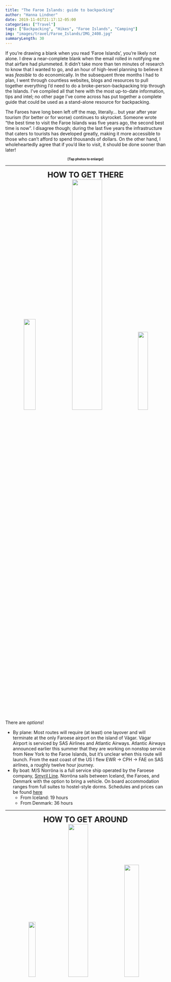 ```yaml
---
title: "The Faroe Islands: guide to backpacking"
author: "Hanna Lindner"
date: 2019-11-01T21:17:12-05:00 
categories: ["Travel"]
tags: ["Backpacking", "Hikes", "Faroe Islands", "Camping"]
img: "images/travel/Faroe_Islands/IMG_2408.jpg"
summaryLength: 30
---
```


If you're drawing a blank when you read 'Faroe Islands', you're likely not alone. I drew a near-complete blank when the email rolled in notifying me that airfare had plummeted. It didn't take more than ten minutes of research to know that I wanted to go, and an hour of high-level planning to believe it was *feasible* to do economically. In the subsequent three months I had to plan, I went through countless websites, blogs and resources to pull together everything I'd need to do a broke-person-backpacking trip through the Islands. I've compiled all that here with the most up-to-date information, tips and intel; no other page I've come across has put together a complete guide that could be used as a stand-alone resource for backpacking.  

The Faroes have long been left off the map, literally... but year after year tourism (for better or for worse) continues to skyrocket. Someone wrote "the best time to visit the Faroe Islands was five years ago, the second best time is now". I disagree though; during the last five years the infrastructure that caters to tourists has developed greatly, making it more accessible to those who can't afford to spend thousands of dollars. On the other hand, I wholeheartedly agree that if you'd like to visit, it should be done sooner than later!

<center>
<font size="1">
**[Tap photos to enlarge]**
</font>
</center>
--- 

<center>
<font size="5">
**HOW TO GET THERE**
</font>
</center>
<center>
[![](/images/travel/Faroe_Islands/IMG_2198.JPG){ width=27% }](https://www.hannalindner.com/travel/Faroe_Islands/IMG_2198.jpg)
[![](/images/travel/Faroe_Islands/IMG_0134.JPG){ width=43% }](https://www.hannalindner.com/travel/Faroe_Islands/IMG_0134.jpg)
[![](/images/travel/Faroe_Islands/IMG_5270.JPG){ width=25% }](https://www.hannalindner.com/travel/Faroe_Islands/IMG_5270.jpg)  
</center>

There are *options*!  

- By plane: Most routes will require (at least) one layover and will terminate at the only Faroese airport on the island of Vágar. Vágar Airport is serviced by SAS Airlines and Atlantic Airways. Atlantic Airways announced earlier this summer that they are working on nonstop service from New York to the Faroe Islands, but it's unclear when this route will launch. From the east coast of the US I flew EWR -> CPH -> FAE on SAS airlines, a roughly twelve hour journey.  
- By boat: M/S Norröna is a full service ship operated by the Faroese company, [Smyril Line](http://www.symrilline.com). Norröna sails between Iceland, the Faroes, and Denmark with the option to bring a vehicle. On board accommodation ranges from full suites to hostel-style dorms. Schedules and prices can be found [here](http://www.symrilline.com/prices)  
    - From Iceland: 19 hours  
    - From Denmark: 36 hours  

---

<center>
<font size="5">
**HOW TO GET AROUND**
</font>
</center>
<center>
[![](/images/travel/Faroe_Islands/IMG_3010 2.JPG){ width=21% }](https://www.hannalindner.com/travel/Faroe_Islands/IMG_3010 2.jpg)
[![](/images/travel/Faroe_Islands/IMG_3845 2.JPG){ width=35% }](https://www.hannalindner.com/travel/Faroe_Islands/IMG_3845 2.jpg)
[![](/images/travel/Faroe_Islands/IMG_5755a.jpg){ width=30% }](https://www.hannalindner.com/travel/Faroe_Islands/IMG_5755a.jpg)
</center>

  &emsp; By and large, the most convenient way to get around is to rent a vehicle. Nearly all the rental companies are located either at the Airport or in the capital of Tórshavn, 45 minutes from the airport. A list of rental agencies can be found [here](https://www.visitfaroeislands.com/plan-your-stay/transport/car-rental/). Prices vary greatly based on location, high vs. low season, manual vs. automatic transmission, and car type but one should budget _at least_ $50 USD per day, less fees.  
  &emsp; Driving in the Faroes has its quirks. There are two sub-sea toll tunnels connecting the more populated islands (toll 100 DKK, ~\$15 USD). These tolls are only collected in one direction of travel and can be paid at the end of the tunnel at the Effo gas station within three days. In addition, there are numerous mountain tunnels throughout the country. The older ones require some caution as they are only wide enough for traffic to flow in one direction, so use the shoulder if available, otherwise pull into turnouts if you don't have the right of way. Most importantly, watch out for sheep!! You are required to call the police if sheep meets car. Check out the full [driving guide](https://www.visitfaroeislands.com/plan-your-stay/transport/getting-around/). As much as it is convenient, it is also expensive (AF)... 
  <center>
    [![](/images/travel/Faroe_Islands/IMG_3486.JPG){ width=26% }](https://www.hannalindner.com/travel/Faroe_Islands/IMG_3486.jpg)
    [![](/images/travel/Faroe_Islands/IMG_8397.JPG){ width=42% }](https://www.hannalindner.com/travel/Faroe_Islands/IMG_8397.jpg)
  </center>
  &emsp; Alternatively, one can make use of the available public transit: bus, ferry and helicopter. This was my tactic, and I read a lot of criticisms beforehand regarding going this route; the argument being that it leaves you limited. I couldn't disagree more! There wasn't a single destination I wanted to visit that I couldn't reach using the transit system. (There were minimal times where I had to use bus + hitchhike). It does however, require a degree of planning and flexibility.  
  &emsp; [Strandfaraskip Landsins](https://www.ssl.fo/en/) operates the bus and ferry system. First, consider how much you plan to use the bus and ferry systems because there are fare options: individual fare, 4-day unlimited, and 7-day unlimited. The unlimited options run 500 DKK (~\$74 USD) and 700 DKK (~\$103 USD) respectively. This may seem expensive but remember this includes passenger-only ferry fare  (except to Mykines). Travel cards can be purchased at the airport information booth or on any of the buses that stop at the Tórshavn bus terminal. Individual fares are route/distance based, and theoretically can be [calculated online](https://www.ssl.fo/en/tickets-and-prices/prices/) except the app seems broken...  
  &emsp; A transit map can be found [here](https://www.ssl.fo/en/customer-service/travel-map/), and the timetables [here](https://www.ssl.fo/en/timetable/ferry/7-tvoroyri-torshavn/). Regarding bus stops, they are easily located as most have a small bus shelter, or a yellow bus sign at the very least. It can be a little confusing in Tórshavn because the bus stops are numerous thanks to the (free) Tórshavn bus service. For an SSL bus, you can always get on and off at the [Tórshavn bus termial](https://www.google.com/maps/place/Bus+terminal/@62.0080025,-6.7672003,17z/data=!3m1!4b1!4m5!3m4!1s0x48bc2e0195976161:0x9a06ce04c59992ef!8m2!3d62.008!4d-6.7650116), though you can also request to get off elsewhere in Tórshavn. If you're planning with the time tables and notice that a ferry arrives in a village the same time a bus leaves that village, know they do this *on purpose* and they will wait for folks coming off the ferry. Info on the Tórshavn city bus [here](https://drive.google.com/file/d/1pumIUyjY0GOrQLUOOeEwSChLWdqgL-6C/view). Additionally there is a free [city bus](https://www.klaksvik.fo/download/file/c6bcfac26519b9335648332378f48a8302fc9f41.pdf) in the next largest city, Klaksvik.  
  &emsp; Using the ferry system is relatively straightforward: locate the ferry terminal, walk on, pay (on the outbound journey only) and make yourself comfortable. If you are bringing your vehicle, the only difference is you will want to show up a bit earlier to join the car queue to drive your vehicle on board. Depending on the route, the size of the ferries and their vehicle capacity differ greatly. The longest ferry ride is a two hour journey from Tórshavn to the southern most island of Suðuroy. This ferry has 7 decks and a full cafeteria. On the other end of the spectrum is the ferry to Mykines, which necessitates comment.  
  <center>
    [![](/images/travel/Faroe_Islands/IMG_1074.JPG){ width=47% }](https://www.hannalindner.com/travel/Faroe_Islands/IMG_1074.jpg)
  </center>
  &emsp; Mykines is one of the most popular stops in the Faroes thanks to its spectacular colonies of seabirds and puffins. It is also one of the hardest locations to access, as it's only reached by ferry or helicopter. Couple that with the fact that weather conditions often do not favor the ferry, and it can turn into a sore spot for those not willing/able to be flexible. Most important is to book **early**, and plan to try to go early in your trip case of a cancellation. The ferry Jósup holds 70 passengers only; occasionally they will offer additional trips during high season if enough people sign up. Tickets are separate from SSL travel cards and can be booked from the [Mykines website](http://www.mykines.fo/#/home). Note that if a trip is canceled due to weather you will be notified in advance and refunded. When I visited Mykines, I booked the helicopter outbound, and a return ferry all in the same day. However I was fully aware (and prepared) for the fact that if the evening ferry was canceled, I would then need to camp overnight in a village with a population of 17... i.e. there are few options there for supplies and accommodation.  
  <center>
  [![](/images/travel/Faroe_Islands/IMG_5400 2.JPG){ width=36% }](https://www.hannalindner.com/travel/Faroe_Islands/IMG_5400 2.jpg)
  [![](/images/travel/Faroe_Islands/IMG_0046 4.JPG){ width=28% }](https://www.hannalindner.com/travel/Faroe_Islands/IMG_0046 4.JPG)
  [![](/images/travel/Faroe_Islands/IMG_0050 3.JPG){ width=32% }](https://www.hannalindner.com/travel/Faroe_Islands/IMG_0050 3.JPG)
  </center>
  &emsp; Thanks to heavy government subsidies, it's possible to travel by helicopter while in the Faroes without needing to take out a small loan. Atlantic Airways runs the service, and depending on the route, you can [book](https://tyrla.atlantic.fo/) up to 7 or 2 days in advance. The helicopter runs on Mondays, Wednesdays and Fridays (sometimes Saturdays too) on a set timetable. You can only book trips in one direction, as it is really meant for the locals to be able to get around efficiently. You should arrive half an hour prior to departure to get checked in. I flew two trips: from [Tórshavn](https://www.google.com/maps/place/Heliport+Bodanes/@62.0190489,-6.7636944,1095m/data=!3m1!1e3!4m5!3m4!1s0x0:0x6171c4fb9132c869!8m2!3d62.0215483!4d-6.7574662) to [Mykines](https://www.google.com/maps/place/EKMS-+Mykines+Heliport/@62.1021344,-7.6472649,173m/data=!3m2!1e3!4b1!4m5!3m4!1s0x48be9300854447bb:0x42f590d91980803c!8m2!3d62.1021328!4d-7.6458798), and Tórshavn to Vágar (departs from the airport). The booking confirmation doesn't give detailed location information for departure, other than the city/village so if booking from somewhere other than those mentioned, I suggest checking a day or two prior with one of the many visitor centers. Both of my heli trips ran a cool ~$30 USD.  
  <center>
  [![](/images/travel/Faroe_Islands/thumbnail_IMG_2546.jpg){ width=40% }](https://www.hannalindner.com/travel/Faroe_Islands/thumbnail_IMG_2546.jpg)
  </center>
  &emsp; The last option for getting around is to hitchhike. There aren't a ton of places around the world where I'd rely on hitchhiking as a sole means of transit but the Faroes are special! This is  easiest in the smaller villages versus in Tórshavn and Klaksvik. There were a small handful of times when the bus didn't go quite where I needed to start a hike, or I didn't want to wait around for the bus so I'd opt for hitchhiking. The longest I waited was maybe ten minutes, and it was a great way to authentically see the Faroes; with the knowledge of a local! Some villages are *so* small that traffic is really limited - keep this is mind if you're on a schedule.
  
---

<center>
<font size="5">
**HOW + WHERE TO CAMP**
</font>
</center>
<center>
  [![](/images/travel/Faroe_Islands/IMG_3346.JPG){ width=70% }](https://www.hannalindner.com/travel/Faroe_Islands/IMG_3346.jpg)
</center>

  &emsp; Before getting into the specifics of the campsites, it is worth touching on gear. It is inevitable that at least one night will have absolutely wretched weather, so you really should prepare for the worst. That means making sure your (very waterproof) tent is sturdy enough to not buckle under the wind, perhaps replacing tent stakes with something built for poor conditions, and making sure guylines are up each night. Information on where to buy camping fuel can be found [here](https://www.visitfaroeislands.com/plan-your-stay/accommodation/camping/). (There seems to be two brands of fuel sold; UGAS [pictured here](https://www.hannalindner.com/travel/Faroe_Islands/IMG_3089.jpg), is what fits an MSR Pocket Rocket, and probably most standard camp stoves).  
  &emsp; Because much of the land in the Faroes is privately owned, there is no option to wild camp and you must make do with the 22 designated locations scattered throughout the islands. Most of the info can be found through the [camping website](https://camping.fo/locations), but this isn't always up to date and certain sites lack details especially when it comes to booking and payments. The camps located in small villages typically work in conjunction with a hostel, guest house, or visitor center to deal with payment. Price varies based on facilities offered at the site but range from 90 DKK to 200 DKK (~\$14 - ~\$30 USD). The following are sites I stayed at along with my experience and tips.  
  <center>
  [![](/images/travel/Faroe_Islands/IMG_2341.JPG){ width=40% }](https://www.hannalindner.com/travel/Faroe_Islands/IMG_2341.jpg)
  [![](/images/travel/Faroe_Islands/IMG_2354.JPG){ width=23% }](https://www.hannalindner.com/travel/Faroe_Islands/IMG_2354.jpg)
  [![](/images/travel/Faroe_Islands/IMG_2356.JPG){ width=30% }](https://www.hannalindner.com/travel/Faroe_Islands/IMG_2356.jpg)  
  </center>
  - [**Streymoy - Tórshavn:**](https://camping.fo/locations/location/80/torshavn) Definitely the least scenic/relaxing but the most convenient, as Tórshavn serves as a central location for supplies and transit. One should absolutely [book in advance](https://www.booking.com/hotel/fo/torshavn-camping.html?aid=304142&label=gen173nr-1DCAEoggI46AdIM1gEaEyIAQGYAQa4ARfIAQzYAQPoAQGIAgGoAgO4AovTp-YFwAIB&sid=55cc51fd71f1e9a766879e5fbcffb409&all_sr_blocks=471982403_147384822_2_0_0&checkin=2019-08-21&checkout=2019-08-22&dest_id=-2752670&dest_type=city&group_adults=1&group_children=0&hapos=1&highlighted_blocks=471982403_147384822_2_0_0&hpos=1&lang=en-us&no_rooms=1&req_adults=1&req_children=0&room1=A&sb_price_type=total&soz=1&sr_order=popularity&srepoch=1556736558&srpvid=4c4f8457a9210044&type=total&ucfs=1&lang_click=top;cdl=da;lang_changed=1) if possible during high season. By the end of August when I visited, it wasn't necessary to do so. Simply show up and pay inside the hostel (95 DKK, ~$14 USD). Camping here shares facilities with the hostel including kitchen, common space, showers, toilets, laundry, and wifi. The camping space itself is small, and is adjacent to a main road, so bring ear plugs!
    <center>
  [![](/images/travel/Faroe_Islands/IMG_2587.JPG){ width=32% }](https://www.hannalindner.com/travel/Faroe_Islands/IMG_2587.jpg)
  [![](/images/travel/Faroe_Islands/IMG_3437.JPG){ width=40% }](https://www.hannalindner.com/travel/Faroe_Islands/IMG_3437.jpg)
  [![](/images/travel/Faroe_Islands/IMG_2568.JPG){ width=23% }](https://www.hannalindner.com/travel/Faroe_Islands/IMG_2568.jpg)  
  </center>
  - [**Vágar - Giljanes:**](https://camping.fo/locations/location/82/giljanes) Located in between the villages of Miðvágur and Sandavágur, the Giljanes campsite is probably the next most popular after Tórshavn, and also merits [booking in advance](http://www.giljanes.fo/hostel/index.php/booking) if possible during high season. The set up is very similar to that of Tórshavn, except there is no front desk. Rather, there's a woman that hangs around the premise to accept payment. (Try to bring cash here if only staying one night - there is a minimum card payment and it is more than a single night's stay). It is possible to walk to this site from either of the neighboring villages.  
    <center>
  [![](/images/travel/Faroe_Islands/IMG_3081.JPG){ width=43% }](https://www.hannalindner.com/travel/Faroe_Islands/IMG_3081.jpg)
    [![](/images/travel/Faroe_Islands/IMG_0066.JPG){ width=51% }](https://www.hannalindner.com/travel/Faroe_Islands/IMG_0066.JPG)
  </center>
  - [**Kalsoy - Mikladalur:**](https://camping.fo/locations/location/72/mikladalur) This is one of those sites that's hard to get info on ahead of time, so most people tend to just show up. In theory, one pays for their stay at [Visit Norðoy](http://www.visitnordoy.fo) in Klaksvik on the way in. The tent area is large, quiet, and has a great view of the village and fjords. The facilities are basic: toilet and shower unless you rent the camping house which has a kitchen. The Seal Woman Statue is a short walk from the campsite, along with a large bus shelter that has seating, outlets, and a vending machine. This was one of my favorite sites!  
    <center>
  [![](/images/travel/Faroe_Islands/IMG_3222.JPG){ width=27% }](https://www.hannalindner.com/travel/Faroe_Islands/IMG_3222.jpg)
  [![](/images/travel/Faroe_Islands/IMG_3215.JPG){ width=51% }](https://www.hannalindner.com/travel/Faroe_Islands/IMG_3215.jpg)
  </center>
  - [**Eysturoy - Gjógv:**](https://camping.fo/locations/location/77/gjogv) I had a real love-hate relationship with this site. On one hand, I adored the village. On the other hand, the camping space you get for the price is outrageous. Payment is handled through [Gjáargarður Guesthouse](https://www.campingbygjogv.com/#) and while there is space for both caravans and tents (tent space is majorly cramped), everyone is charged the 200 DKK (\$30 USD) for a caravan. If you're trying to be slick and camp without paying, fine - possible, but you'll lack a key to access the toilets, showers, laundry and wifi password. Pro tip: buddy up with someone, split the cost and share the key for the facilities.
    <center>
  [![](/images/travel/Faroe_Islands/IMG_0691.JPG){ width=31% }](https://www.hannalindner.com/travel/Faroe_Islands/IMG_0691.jpg)
  [![](/images/travel/Faroe_Islands/IMG_4062.JPG){ width=27% }](https://www.hannalindner.com/travel/Faroe_Islands/IMG_3336.MOV)
  [![](/images/travel/Faroe_Islands/IMG_4777.JPG){ width=28% }](https://www.hannalindner.com/travel/Faroe_Islands/IMG_4777.jpg)
  </center>
  - [**Nólsoy - Nólsoy**](https://camping.fo/locations/location/79/nolsoy): Unless you do some digging, tent camping is not advertised for Nólsoy, but rest assured! There is a campsite, it is large (relatively speaking), picturesque, peaceful, and *free*. Definitely another favorite of mine. I had the entire site to myself, probably due in part to the poor advertising. As in any case, there's a trade off: Nólsoy is free because there are no facilities, other than the public toilets a few minutes walk into the village. Otherwise, you are suggested to use the sea if you need a shower (they've got the cutest little beach) and there is a grocery store in the village along with a few cafes and restaurants - just be mindful of the limited hours of operation. Major pro tip: go to the visitor center and ask to use the sauna (45 DKK?)... and don't you dare forget to jump in the sea.  
  
  &emsp; While I didn't get to stay here, I heard the [Æðuvík](https://camping.fo/locations/location/73/aeduvik) campsite is one of the more peaceful and picturesque options. Plus, they've got a hot tub you can rent. Additionally I didn't stay in [Eiði](https://camping.fo/locations/location/74/eidi) but another traveler I met did, and she said it was like something out of a horror movie in terms of facilities. Finally, I ran into so many people who overlooked the details of the [Klaksvik campsite](https://camping.fo/locations/location/139/klaksvik)... IT NO LONGER EXISTS. YOU CANNOT CAMP IN KLAKSVIK (for now)! A listing of all the campsites on Eysturoy with contact info for booking can be found [here](https://www.visiteysturoy.fo/en/accommodation/camping-og-tents/).

---

<center>
<font size="5">
**WHAT TO HIKE**
</font>
</center>

My itinerary packed as many hikes in as possible, anticipating that Mother Nature would have other things in store for me half the time. I think I experienced a great deal of luck, as only one of my attempts was truly thwarted by weather. I generally went for the classics, detailed below. These can all be found in great detail in the [Visit Faroe Islands hiking guide](https://visitfaroeislands.com/content/uploads/2016/07/vfi_hiking_uk_hqcompressed.pdf), except for the Kallur Lighthouse hike and Niðan á Barm.

  <center>
  [![](/images/travel/Faroe_Islands/IMG_2409.jpg){ width=41% }](https://www.hannalindner.com/travel/Faroe_Islands/IMG_2409.jpg)
  [![](/images/travel/Faroe_Islands/IMG_2401.jpg){ width=33% }](https://www.hannalindner.com/travel/Faroe_Islands/IMG_2401.jpg)
  [![](/images/travel/Faroe_Islands/IMG_0057.JPG){ width=18% }](https://www.hannalindner.com/travel/Faroe_Islands/IMG_0057.jpg)
  </center>
- **Vágar - Sørvágsvatn (5km/3mi RT):** I don't know if it was because this was my first hike of the trip, but my brain could not compute the beauty and essence of this place. Easily the most popular hike in the country, it's got the price tag to boot. Reach the [trailhead](https://www.google.com/maps/place/Mi%C3%B0v%C3%A1gurt+to+B%C3%B8sdalafossur+Trail+Head/@62.0449181,-7.206733,15z/data=!4m13!1m7!3m6!1s0x48be84a2a8c3bb37:0xac5a8a304b331a6b!2zU8O4cnbDoWdzdmF0bg!3b1!8m2!3d62.0484905!4d-7.235695!3m4!1s0x48be83d1e240376f:0xba9dcd19b4503184!8m2!3d62.0420245!4d-7.1994594) by traveling to the village of Miðvágur (bus route 300), and paying the 200 DKK (~$30 USD) hiking fee at the kiosk (only manned after 8am). Payment also includes a hot beverage and toilet access. It's certainly a hefty fee, but worth it in my opinion. However it would have been nice to see that money being used by the landowner to make more trail improvements - it was nearly impossible to get through the steep mud at the end.  

  <center>
  [![](/images/travel/Faroe_Islands/IMG_0163.jpg){ width=40% }](https://www.hannalindner.com/travel/Faroe_Islands/IMG_0163.jpg)
  [![](/images/travel/Faroe_Islands/IMG_0165.jpg){ width=40% }](https://www.hannalindner.com/travel/Faroe_Islands/IMG_0165.jpg)
  </center>
- **Vágar - Múlafossur/Gásadalur (7km/4.5mi RT):** After finishing the hike to Sørvágsvatn I caught a hitchhike to Bøur to make the hike to Gásadalur (even though, one can drive there now). The closest one can get by bus is to Sørvágur on the 300. The route consists of crossing over a steep mountain and into the valley, and is rated as difficult. Travel in one direction is about 2.5 hours so it's important to consider the forecast before setting out. The [trailhead](https://www.google.com/maps/place/62%C2%B005'53.8%22N+7%C2%B024'11.1%22W/@62.0913166,-7.4018486,13z/data=!4m6!3m5!1s0x48be9a9ce89b5d65:0xffbdc0713c8491e9!7e2!8m2!3d62.09827!4d-7.4030685) is located just before the tunnel to the left. Exhausted from hiking with my pack all day, I caught a hitchhike out of Gásadalur which only took a few minutes.
  <center>
  [![](/images/travel/Faroe_Islands/IMG_0148.jpg){ width=51% }](https://www.hannalindner.com/travel/Faroe_Islands/IMG_0148.jpg)
  [![](/images/travel/Faroe_Islands/IMG_0012.jpg){ width=43% }](https://www.hannalindner.com/travel/Faroe_Islands/IMG_0012.jpg)
  [![](/images/travel/Faroe_Islands/IMG_0121.jpg){ width=28% }](https://www.hannalindner.com/travel/Faroe_Islands/IMG_0121.jpg)
  [![](/images/travel/Faroe_Islands/IMG_4238.jpg){ width=24% }](https://www.hannalindner.com/travel/Faroe_Islands/IMG_2751.MOV)
  </center>
- **Mykines - Mykineshólmur (7km/4.5mi RT):** If you're lucky enough to get to Mykines, this hike to see the puffins and seabird colonies is surely on your agenda. This is another hike with a fee (100 DKK ~$15 USD) and can be paid [online](http://www.mykines.fo/#/home). Walk towards the west end of the village to locate the trail. The initial ascent is a bit steep but the hike as a whole is moderate. Definitely a great one to take slow and appreciate the raw beauty of Mykines and the swarms of birds. It's imperative to stay on trail here as it's surrounded by nesting puffins - whose population is sadly dwindling.  

  <center>
  [![](/images/travel/Faroe_Islands/IMG_0082 4.jpg){ width=31% }](https://www.hannalindner.com/travel/Faroe_Islands/IMG_0100.MP4)
  [![](/images/travel/Faroe_Islands/IMG_0065.jpg){ width=31% }](https://www.hannalindner.com/travel/Faroe_Islands/IMG_0065.jpg)
  [![](/images/travel/Faroe_Islands/IMG_0146.JPG){ width=31% }](https://www.hannalindner.com/travel/Faroe_Islands/IMG_0146.JPG)
  </center>
- **Suðuroy - Hvannhagi (6km/4mi loop):** This was the one hike I didn't originally plan, but weather pushed me to the much shorter Hvannhagi hike instead of the Suðuroy north to south hike. After disembarking the ferry, jump on the bus to Tvøroyri and walk west down Ovari Vegur (road) until it turns to trail. In not atrocious weather I imagine it's generally a moderate hike, but a shit storm of rain, fog and wind made it rather difficult. I was fortunate enough to run into a guided group that let me walk with them, otherwise I probably wouldn't have made the entire journey. After the steep descent just before Hvannhagi, one can either return the same way or continue the loop which eventually meets up with the inbound trail. Note that continuing the loop requires some scrambling and the trail isn't well marked. 

  <center>
  [![](/images/travel/Faroe_Islands/IMG_0214.jpg){ width=32% }](https://www.hannalindner.com/travel/Faroe_Islands/IMG_0214.jpg)
  [![](/images/travel/Faroe_Islands/IMG_1867.jpg){ width=42% }](https://www.hannalindner.com/travel/Faroe_Islands/IMG_1867.jpg)
  [![](/images/travel/Faroe_Islands/IMG_0101.JPG){ width=47% }](https://www.hannalindner.com/travel/Faroe_Islands/IMG_0101.JPG)
  </center>
- **Kalsoy - Kallur Lighthouse (5km/3mi RT):** It's not the most convenient to get to the tiny northern islands, but the hike to Kallur Lighthouse is one of several attractions that make it worth the journey. From Tórshavn, take bus 400 to Klaksvik, then ferry 56 to Syðradalur and finally bus 506 to Trøllanes. The trail starts at the west end of the tiny village. After the initial ascent, it's a fairly easy hike to the lighthouse. The tricky part is trying to identify the 'right' trail after passing the large cairns. Whether you end up on the real trail, or a sheep trail (as I did), it doesn't matter much as you'll likely be going in the right direction either way. There are some short offshoot trails to explore once you reach the lighthouse - the views from here are pretty spectacular! From here I recommend jumping back on the 506 and stopping in, or spending the night, in the nearby village, Mikladalur.

  <center>
  [![](/images/travel/Faroe_Islands/IMG_0139 3.JPG){ width=32% }](https://www.hannalindner.com/travel/Faroe_Islands/IMG_0139 3.JPG)
  [![](/images/travel/Faroe_Islands/IMG_0125 3.jpg){ width=32% }](https://www.hannalindner.com/travel/Faroe_Islands/IMG_0125 3.jpg)
  [![](/images/travel/Faroe_Islands/IMG_0107 3.jpg){ width=32% }](https://www.hannalindner.com/travel/Faroe_Islands/IMG_0107 3.jpg)
  </center>
- **Eysturoy - Niðan á Barm (3km/2mi RT):** This isn't a widely documented hike, but it was still a lovely consolation prize after timing, weather and exhaustion kept me from reaching Slættaratindur once I made it to Gjógv. You'll find the trailhead boasting a money collection box at the northwest side of the village. The landowner asks for 50 DKK (~$7 USD), which I found quite fair for the amount of work that has been put into the trail. (It's rather steep, much of it has wood or carved steps). It gets extremely windy midway through and most people seemed to turn around, but carrying on is well worth it for the serene cliffs at the end. One can choose to return down the same way, or make it into a loop hike.

  <center>
  [![](/images/travel/Faroe_Islands/IMG_0060 3.jpg){ width=27% }](https://www.hannalindner.com/travel/Faroe_Islands/IMG_0060 3.jpg)
  [![](/images/travel/Faroe_Islands/IMG_0025 2.jpg){ width=52% }](https://www.hannalindner.com/travel/Faroe_Islands/IMG_0025 2.jpg)  
  
  [![](/images/travel/Faroe_Islands/IMG_0106 2.JPG){ width=48% }](https://www.hannalindner.com/travel/Faroe_Islands/IMG_0106 2.JPG)
  [![](/images/travel/Faroe_Islands/IMG_0058 2.JPG){ width=30% }](https://www.hannalindner.com/travel/Faroe_Islands/IMG_0058 2.JPG)
  </center>
- **Nólsoy - Borðan (13km/8mi RT):** I feel like Nólsoy is woefully under appreciated due to its lack of massive sea cliffs. For a longer leisure hike, head to Nólsoy and make the hike to Borðan, which covers the length of the southern half of the island. The trail starts to left of the farm house at the end of Korndalsgøta road. This journey is all about slowing down and taking it all in, from the tall grasses to the squish of the mud under your feet. It's true... most of the terrain is exceptionally squishy and wet. Borðan is uninhabited now, but the old lighthouse is still happy to greet you when you arrive. 

---

<center>
<font size="5">
**GEAR LIST**
</font>
</center>

Essentials:  

- <strike>Rain jacket:</strike> A **DAMN GOOD** rain jacket: [Black Diamond Liquid Point jacket](https://www.backcountry.com/black-diamond-liquid-point-shell-jacket-womens?iv_=__iv_p_1_g_20964213139_c_306550114483_w_aud-318683175055:dsa-130400094739_n_g_d_c_v__l__t__r_1t1_x__y__f__o__z__i__j__s__e__h_9007284_ii__vi__&CMP_ID=PD_GOc001BR&utm_source=Google&utm_medium=PSBR&k_clickid=_k_CjwKCAjwibzsBRAMEiwA1pHZrnqpblJ9UXQ6GfVt5cqnT21_9xOfgPdN0Y49emizosCLpLqpdGQ9hRoCsmcQAvD_BwE_k_&rmatt=tsid:1042759|cid:305226139|agid:20964213139|tid:aud-318683175055:dsa-130400094739|crid:306550114483|nw:g|rnd:3421414261038777903|dvc:c|adp:1t1|mt:b|loc:9007284&gclid=CjwKCAjwibzsBRAMEiwA1pHZrnqpblJ9UXQ6GfVt5cqnT21_9xOfgPdN0Y49emizosCLpLqpdGQ9hRoCsmcQAvD_BwE) (I'm now a firm believer in Goretex)
- Sturdy AF tent: [Marmot Tungsten 1P 3S tent](https://www.backcountry.com/marmot-tungsten-1p-tent-1-person-3-season)
- Pack: [Black Diamond Onyx 57 liter pack](https://www.amazon.com/Black-Diamond-Onyx-Camping-Backpack/dp/B00DB1C1OS)  
- Waterproof pack cover: [Osprey pack cover (large)](https://www.amazon.com/Osprey-UltraLight-Raincover-Shadow-Large/dp/B00M45HWIM/ref=sr_1_1?keywords=osprey%2Bpack%2Bcover&qid=1569685393&s=sporting-goods&sr=1-1&th=1&psc=1) (This was a last minute purchase and damn, am I glad I did).
- Sleeping bag: [Big Agnes Lulu 15 synthetic integrated sleeping bag](https://www.rei.com/rei-garage/product/152267/big-agnes-lulu-15-sleeping-bag-womens)
- Sleeping pad: [Klymit insulated inflatable + camp pillow](https://www.costco.com/Klymit-Insulated-Static-V-Sleeping-Pad-with-X-Pillow.product.100320380.html) (okay... nobody *needs* a camp pillow)  
- Camp Stove: [MSR Pocket Rocket 2](https://www.backcountry.com/msr-pocketrocket-2-mini-stove-kit?CMP_SKU=CAS00CD&MER=0406&skid=CAS00CD-ONECOL-S8L&mr:trackingCode=604CAEAA-611E-E811-8102-005056944E17&mr:referralID=NA&mr:device=c&mr:adType=plaonline&iv_=__iv_p_1_g_39323529961_c_154691826213_w_aud-603159017437:pla-727236381327_n_g_d_c_v__l__t__r_1o4_x_pla_y_7811_f_online_o_CAS00CD-ONECOL-S8L_z_US_i_en_j_727236381327_s__e__h_9007284_ii__vi__&CMP_ID=PLA_GOc001&utm_source=Google&utm_medium=PLA&k_clickid=_k_CjwKCAjwibzsBRAMEiwA1pHZrhIsog4jLU7vPdK0vg5zoB8DRCMA4n400fx6U7rq5WQzKxQ9geNtthoCeOcQAvD_BwE_k_&gclid=CjwKCAjwibzsBRAMEiwA1pHZrhIsog4jLU7vPdK0vg5zoB8DRCMA4n400fx6U7rq5WQzKxQ9geNtthoCeOcQAvD_BwE) + UGAS fuel
- Warm base layer: [Columbia omni-heat](https://www.columbia.com/technology-omniheatreflective/#prefn1=productClass&prefv1=Baselayer) leggings and long sleeve shirt  
- Water repellent pants: [Columbia omni-shield pants](https://www.columbia.com/technology-omnishield/?icpa=tech&icid=subhero&icsa=f18&prid=rainandstain&crid=Omni-Shield#prefn1=activity&prefn2=productClass&prefv1=Hiking&prefv2=Pants) (special shoutout to the [Saturday trail pant](https://www.columbia.com/womens-saturday-trail-stretch-pant-1579861.html?dwvar_1579861_variationColor=265))
- Waterproof boots: [Columbia Newton Ridge boot](https://www.columbia.com/womens-newton-ridge-plus-waterproof-hiking-boot-BL3783.html?dwvar_BL3783_variationColor=231#start=1) 
- Warm hat: I used a wool headband which was good for summer. Half the time it was just useful to keep my hair from blowing all over the place!  
- Camp towel: any small quick drying towel will do
- Wool socks: [REI midweight wool socks](https://www.rei.com/product/118960/rei-co-op-midweight-merino-wool-hiking-34-crew-socks-womens)

Worth considering:  

- Headlamp: [Petzl Tikka](https://www.backcountry.com/petzl-tikka-headlamp-ptz006k?skid=PTZ006K-BL-ONESIZ&ti=U2VhcmNoIFJlc3VsdHM6cGV0emwgaGVhZGxhbXBzOjE6MzpwZXR6bCBoZWFkbGFtcHM=)   
- Dry bags for clothes and electronics: [Columbia PFG dry bags](https://www.columbia.com/low-drag-ii-drybag-set-1868331.html) (move this up to essential if you haven't got a pack cover)  
- Hydration bladder: [Camelbak 3L reservoir](https://www.backcountry.com/camelbak-crux-water-reservoir?s=a)  
- Camp/shower shoes: [Chacos ZX/2 sport sandals](https://www.rei.com/rei-garage/search?q=chacos&origin=web&pagesize=32&ir=q%3Achacos&sort=relevance&outlet=true)
- Power bank: [10000 mAh solar charger](https://www.amazon.com/gp/product/B07DW5LK2Z/ref=ppx_yo_dt_b_asin_title_o05_s00?ie=UTF8&psc=1) (Ironic, I know...)
- Waterproof gloves: [Sealskinz](https://www.rei.com/product/105954/sealskinz-dragon-eye-waterproof-gloves) (only found these useful for setting up camp in the rain)
- Sock liners: [Injinji wool liners](https://www.rei.com/product/112776/injinji-nuwool-liner-crew-socks) (I was really skeptical and reluctant to pay $12 for sock liners but my feet were still healing from blisters on a prior trip so it seemed like a good choice... It ended up being a *stellar* choice, these things are a godsend!)

Wish I had brought:  

- Hiking poles: Would have been nice for descending wet, muddy mountains whilst wearing my pack

---

<center>
<font size="5">
**MISCELLANEOUS RESOURCES**
</font>
</center>

- [Country map](https://www.hannalindner.com/travel/Faroe_Islands/FaroesMap.pdf) with transit routes + marked camping spots
- [Map of bus routes](https://www.ssl.fo/en/customer-service/travel-map)  
- [2019 tourist guide](https://visitfaroeislands.com/content/uploads/2019/03/tg2019_uk_lowres_spread.pdf)  
- [Village maps](http://visitnordoy.fo/frontpage/plan-your-stay/villages-maps/) for the northern islands  
- [High resolution village map](https://www.visitfaroeislands.com/content/uploads/2018/01/faroeislandsmapwithcityandvillagenameson2.png)  
- Visit Faroes [camping guide](https://issuu.com/visitfaroeislands/docs/camping_in_the_faroe_islands-issuu)

---

<center>
  [![](/images/travel/Faroe_Islands/IMG_0162.jpg){ width=60% }](https://www.hannalindner.com/travel/Faroe_Islands/IMG_0162.jpg)
</center>
<center>
**I want to acknowledge the past, present, and future generations of the Native Faroese people that originally settled in 9 A.D. It is their willingness to share their land, culture and kindness that make trips like this possible. Ultimately it is the people and their spirit that we remember and carry on to the next destination. Takk fyri!**
</center>
---